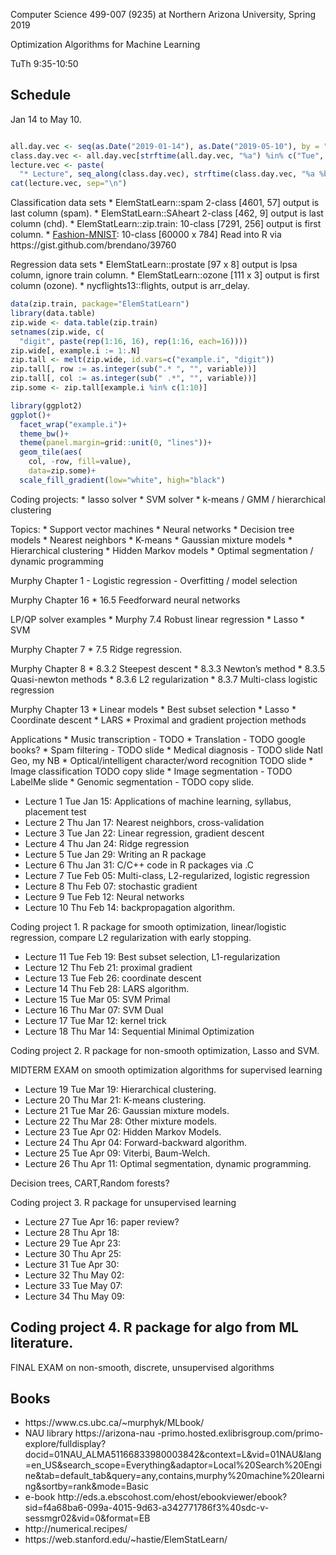 Computer Science 499-007 (9235) at Northern Arizona University, Spring 2019

Optimization Algorithms for Machine Learning

TuTh 9:35-10:50

## Schedule

Jan 14 to May 10.

```r

all.day.vec <- seq(as.Date("2019-01-14"), as.Date("2019-05-10"), by = "day")
class.day.vec <- all.day.vec[strftime(all.day.vec, "%a") %in% c("Tue", "Thu")]
lecture.vec <- paste(
  "* Lecture", seq_along(class.day.vec), strftime(class.day.vec, "%a %b %d"))
cat(lecture.vec, sep="\n")

```

Classification data sets
* ElemStatLearn::spam 2-class [4601, 57] output is last column (spam).
* ElemStatLearn::SAheart 2-class [462, 9] output is last column (chd).
* ElemStatLearn::zip.train: 10-class [7291, 256] output is first column.
* [Fashion-MNIST](https://github.com/zalandoresearch/fashion-mnist):
  10-class [60000 x 784] Read into R via https://gist.github.com/brendano/39760
  
Regression data sets
* ElemStatLearn::prostate [97 x 8] output is lpsa column, ignore train column.
* ElemStatLearn::ozone [111 x 3] output is first column (ozone).
* nycflights13::flights, output is arr_delay.

```r
data(zip.train, package="ElemStatLearn")
library(data.table)
zip.wide <- data.table(zip.train)
setnames(zip.wide, c(
  "digit", paste(rep(1:16, 16), rep(1:16, each=16))))
zip.wide[, example.i := 1:.N]
zip.tall <- melt(zip.wide, id.vars=c("example.i", "digit"))
zip.tall[, row := as.integer(sub(".* ", "", variable))]
zip.tall[, col := as.integer(sub(" .*", "", variable))]
zip.some <- zip.tall[example.i %in% c(1:10)]

library(ggplot2)
ggplot()+
  facet_wrap("example.i")+
  theme_bw()+
  theme(panel.margin=grid::unit(0, "lines"))+
  geom_tile(aes(
    col, -row, fill=value),
    data=zip.some)+
  scale_fill_gradient(low="white", high="black")
```

Coding projects:
* lasso solver
* SVM solver
* k-means / GMM / hierarchical clustering

Topics:
* Support vector machines
* Neural networks
* Decision tree models
* Nearest neighbors
* K-means
* Gaussian mixture models
* Hierarchical clustering 
* Hidden Markov models
* Optimal segmentation / dynamic programming
   
Murphy Chapter 1
- Logistic regression
- Overfitting / model selection

Murphy Chapter 16
* 16.5 Feedforward neural networks

LP/QP solver examples
* Murphy 7.4 Robust linear regression
* Lasso
* SVM

Murphy Chapter 7 
* 7.5 Ridge regression.

Murphy Chapter 8
* 8.3.2 Steepest descent
* 8.3.3 Newton's method
* 8.3.5 Quasi-newton methods
* 8.3.6 L2 regularization
* 8.3.7 Multi-class logistic regression

 
Murphy Chapter 13 
* Linear models
* Best subset selection 
* Lasso
* Coordinate descent
* LARS
* Proximal and gradient projection methods

Applications
* Music transcription - TODO 
* Translation - TODO google books?
* Spam filtering - TODO slide
* Medical diagnosis - TODO slide Natl Geo, my NB
* Optical/intelligent character/word recognition TODO slide
* Image classification TODO copy slide
* Image segmentation - TODO LabelMe slide
* Genomic segmentation - TODO copy slide.
  
* Lecture 1 Tue Jan 15: Applications of machine learning, syllabus, placement test
* Lecture 2 Thu Jan 17: Nearest neighbors, cross-validation
* Lecture 3 Tue Jan 22: Linear regression, gradient descent
* Lecture 4 Thu Jan 24: Ridge regression
* Lecture 5 Tue Jan 29: Writing an R package
* Lecture 6 Thu Jan 31: C/C++ code in R packages via .C
* Lecture 7 Tue Feb 05: Multi-class, L2-regularized, logistic regression
* Lecture 8 Thu Feb 07: stochastic gradient
* Lecture 9 Tue Feb 12: Neural networks
* Lecture 10 Thu Feb 14: backpropagation algorithm.

Coding project 1. R package for smooth optimization, linear/logistic
regression, compare L2 regularization with early stopping.

* Lecture 11 Tue Feb 19: Best subset selection, L1-regularization
* Lecture 12 Thu Feb 21: proximal gradient
* Lecture 13 Tue Feb 26: coordinate descent
* Lecture 14 Thu Feb 28: LARS algorithm.
* Lecture 15 Tue Mar 05: SVM Primal 
* Lecture 16 Thu Mar 07: SVM Dual 
* Lecture 17 Tue Mar 12: kernel trick
* Lecture 18 Thu Mar 14: Sequential Minimal Optimization

Coding project 2. R package for non-smooth optimization, Lasso and
SVM.

MIDTERM EXAM on smooth optimization algorithms for supervised learning

* Lecture 19 Tue Mar 19: Hierarchical clustering.
* Lecture 20 Thu Mar 21: K-means clustering.
* Lecture 21 Tue Mar 26: Gaussian mixture models.
* Lecture 22 Thu Mar 28: Other mixture models.
* Lecture 23 Tue Apr 02: Hidden Markov Models.
* Lecture 24 Thu Apr 04: Forward-backward algorithm. 
* Lecture 25 Tue Apr 09: Viterbi, Baum-Welch.
* Lecture 26 Thu Apr 11: Optimal segmentation, dynamic programming.

Decision trees, CART,Random forests?

Coding project 3. R package for unsupervised learning

* Lecture 27 Tue Apr 16: paper review?
* Lecture 28 Thu Apr 18: 
* Lecture 29 Tue Apr 23: 
* Lecture 30 Thu Apr 25: 
* Lecture 31 Tue Apr 30: 
* Lecture 32 Thu May 02:
* Lecture 33 Tue May 07:
* Lecture 34 Thu May 09:

Coding project 4. R package for algo from ML literature.
- 

FINAL EXAM on non-smooth, discrete, unsupervised algorithms

## Books

* https://www.cs.ubc.ca/~murphyk/MLbook/
* NAU library https://arizona-nau -primo.hosted.exlibrisgroup.com/primo-explore/fulldisplay?docid=01NAU_ALMA51166833980003842&context=L&vid=01NAU&lang=en_US&search_scope=Everything&adaptor=Local%20Search%20Engine&tab=default_tab&query=any,contains,murphy%20machine%20learning&sortby=rank&mode=Basic
* e-book http://eds.a.ebscohost.com/ehost/ebookviewer/ebook?sid=f4a68ba6-099a-4015-9d63-a342771786f3%40sdc-v-sessmgr02&vid=0&format=EB
* http://numerical.recipes/
* https://web.stanford.edu/~hastie/ElemStatLearn/

